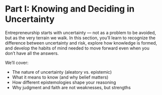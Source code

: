 # Part I: Knowing and Deciding in Uncertainty {.unnumbered}

Entrepreneurship starts with uncertainty — not as a problem to be avoided, but as the very terrain we walk. In this section, you’ll learn to recognize the difference between uncertainty and risk, explore how knowledge is formed, and develop the habits of mind needed to move forward even when you don’t have all the answers.

We’ll cover:

- The nature of uncertainty (aleatory vs. epistemic)
- What it means to know (and why belief matters)
- How different epistemologies shape your reasoning
- Why judgment and faith are not weaknesses, but strengths